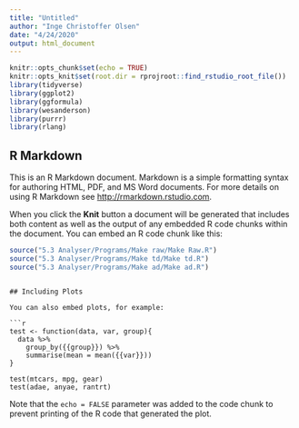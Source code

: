 ```yaml
---
title: "Untitled"
author: "Inge Christoffer Olsen"
date: "4/24/2020"
output: html_document
---
```


```r
knitr::opts_chunk$set(echo = TRUE)
knitr::opts_knit$set(root.dir = rprojroot::find_rstudio_root_file())
library(tidyverse)
library(ggplot2)
library(ggformula)
library(wesanderson)
library(purrr)
library(rlang)

```

## R Markdown

This is an R Markdown document. Markdown is a simple formatting syntax for authoring HTML, PDF, and MS Word documents. For more details on using R Markdown see <http://rmarkdown.rstudio.com>.

When you click the **Knit** button a document will be generated that includes both content as well as the output of any embedded R code chunks within the document. You can embed an R code chunk like this:

```r
source("5.3 Analyser/Programs/Make raw/Make Raw.R")
source("5.3 Analyser/Programs/Make td/Make td.R")
source("5.3 Analyser/Programs/Make ad/Make ad.R")
```
```

## Including Plots

You can also embed plots, for example:

```r


test <- function(data, var, group){
  data %>% 
    group_by({{group}}) %>% 
    summarise(mean = mean({{var}}))
}

test(mtcars, mpg, gear)
test(adae, anyae, rantrt)

```

Note that the `echo = FALSE` parameter was added to the code chunk to prevent printing of the R code that generated the plot.
